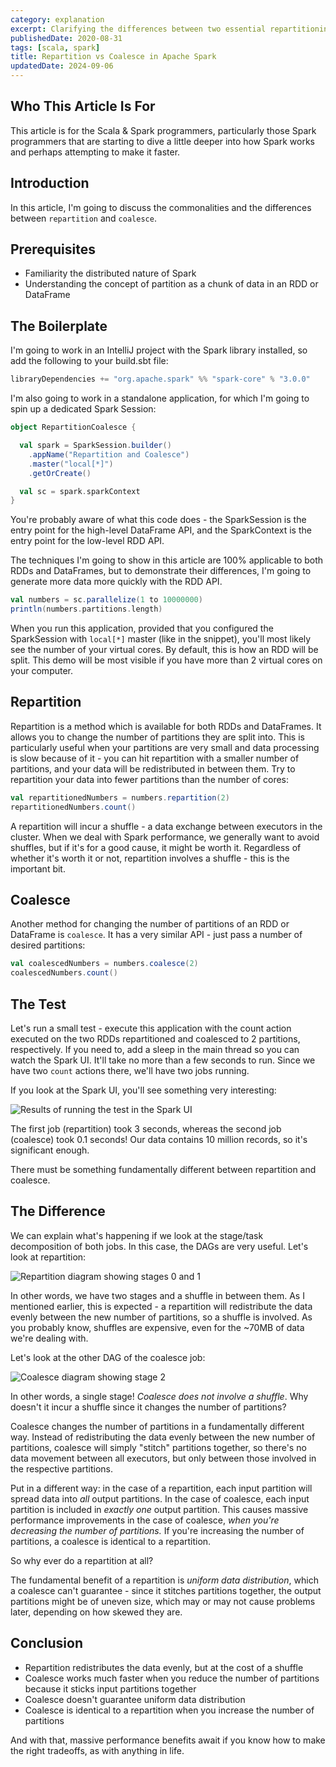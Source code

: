 ```yaml
---
category: explanation
excerpt: Clarifying the differences between two essential repartitioning operations in Apache Spark
publishedDate: 2020-08-31
tags: [scala, spark]
title: Repartition vs Coalesce in Apache Spark
updatedDate: 2024-09-06
---
```


## Who This Article Is For

This article is for the Scala & Spark programmers, particularly those Spark programmers that are starting to dive a little deeper into how Spark works and perhaps attempting to make it faster.

## Introduction

In this article, I'm going to discuss the commonalities and the differences between `repartition` and `coalesce`.

## Prerequisites

- Familiarity the distributed nature of Spark
- Understanding the concept of partition as a chunk of data in an RDD or DataFrame

## The Boilerplate

I'm going to work in an IntelliJ project with the Spark library installed, so add the following to your build.sbt file:

```scala
libraryDependencies += "org.apache.spark" %% "spark-core" % "3.0.0"
```

I'm also going to work in a standalone application, for which I'm going to spin up a dedicated Spark Session:

```scala
object RepartitionCoalesce {

  val spark = SparkSession.builder()
    .appName("Repartition and Coalesce")
    .master("local[*]")
    .getOrCreate()

  val sc = spark.sparkContext
}
```

You're probably aware of what this code does - the SparkSession is the entry point for the high-level DataFrame API, and the SparkContext is the entry point for the low-level RDD API.

The techniques I'm going to show in this article are 100% applicable to both RDDs and DataFrames, but to demonstrate their differences, I'm going to generate more data more quickly with the RDD API.

```scala
val numbers = sc.parallelize(1 to 10000000)
println(numbers.partitions.length)
```

When you run this application, provided that you configured the SparkSession with `local[*]` master (like in the snippet), you'll most likely see the number of your virtual cores. By default, this is how an RDD will be split. This demo will be most visible if you have more than 2 virtual cores on your computer.

## Repartition

Repartition is a method which is available for both RDDs and DataFrames. It allows you to change the number of partitions they are split into. This is particularly useful when your partitions are very small and data processing is slow because of it - you can hit repartition with a smaller number of partitions, and your data will be redistributed in between them. Try to repartition your data into fewer partitions than the number of cores:

```scala
val repartitionedNumbers = numbers.repartition(2)
repartitionedNumbers.count()
```

A repartition will incur a shuffle - a data exchange between executors in the cluster. When we deal with Spark performance, we generally want to avoid shuffles, but if it's for a good cause, it might be worth it. Regardless of whether it's worth it or not, repartition involves a shuffle - this is the important bit.

## Coalesce

Another method for changing the number of partitions of an RDD or DataFrame is `coalesce`. It has a very similar API - just pass a number of desired partitions:

```scala
val coalescedNumbers = numbers.coalesce(2)
coalescedNumbers.count()
```

## The Test

Let's run a small test - execute this application with the count action executed on the two RDDs repartitioned and coalesced to 2 partitions, respectively. If you need to, add a sleep in the main thread so you can watch the Spark UI. It'll take no more than a few seconds to run. Since we have two `count` actions there, we'll have two jobs running.

If you look at the Spark UI, you'll see something very interesting:

![Results of running the test in the Spark UI](images/spark-ui-test-result.png)

The first job (repartition) took 3 seconds, whereas the second job (coalesce) took 0.1 seconds! Our data contains 10 million records, so it's significant enough.

There must be something fundamentally different between repartition and coalesce.

## The Difference

We can explain what's happening if we look at the stage/task decomposition of both jobs. In this case, the DAGs are very useful. Let's look at repartition:

![Repartition diagram showing stages 0 and 1](images/repartition-diagram.png)

In other words, we have two stages and a shuffle in between them. As I mentioned earlier, this is expected - a repartition will redistribute the data evenly between the new number of partitions, so a shuffle is involved. As you probably know, shuffles are expensive, even for the ~70MB of data we're dealing with.

Let's look at the other DAG of the coalesce job:

![Coalesce diagram showing stage 2](images/coalesce-diagram.png)

In other words, a single stage! _Coalesce does not involve a shuffle_. Why doesn't it incur a shuffle since it changes the number of partitions?

Coalesce changes the number of partitions in a fundamentally different way. Instead of redistributing the data evenly between the new number of partitions, coalesce will simply "stitch" partitions together, so there's no data movement between all executors, but only between those involved in the respective partitions.

Put in a different way: in the case of a repartition, each input partition will spread data into _all_ output partitions. In the case of coalesce, each input partition is included in _exactly one_ output partition. This causes massive performance improvements in the case of coalesce, _when you're decreasing the number of partitions._ If you're increasing the number of partitions, a coalesce is identical to a repartition.

So why ever do a repartition at all?

The fundamental benefit of a repartition is _uniform data distribution_, which a coalesce can't guarantee - since it stitches partitions together, the output partitions might be of uneven size, which may or may not cause problems later, depending on how skewed they are.

## Conclusion

- Repartition redistributes the data evenly, but at the cost of a shuffle
- Coalesce works much faster when you reduce the number of partitions because it sticks input partitions together
- Coalesce doesn't guarantee uniform data distribution
- Coalesce is identical to a repartition when you increase the number of partitions

And with that, massive performance benefits await if you know how to make the right tradeoffs, as with anything in life.
